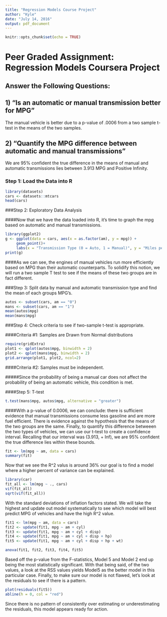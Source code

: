 ```yaml
---
title: "Regression Models Course Project"
author: "Kyle"
date: "July 14, 2016"
output: pdf_document
---
```


```r
knitr::opts_chunk$set(echo = TRUE)
```
# Peer Graded Assignment: Regression Models Coursera Project
## Answer the Following Questions:
## 1) "Is an automatic or manual transmission better for MPG"
The manual vehicle is better due to a p-value of .0006 from a two sample t-test in the means of the two samples.  

## 2) "Quantify the MPG difference between automatic and manual transmissions"
We are 95% confident the true difference in the means of manual and automatic transmissions lies between 3.913 MPG and Positive Infinity.  

### Step 1: Load the Data into R
```r
library(datasets)
cars <- datasets::mtcars
head(cars)
```
###Step 2: Exploratory Data Analysis

####Now that we have the data loaded into R, it's time to graph the mpg based on automatic and manual transmissions.  
```r
library(ggplot2)
g <- ggplot(data = cars, aes(x = as.factor(am), y = mpg)) + 
     geom_point()+ 
     labs(x = "Transmission Type (0 = Auto, 1 = Manual)", y = "Miles per Gallon")
print(g)
```

####As we can see, the engines of manual vehicles run more efficiently based on MPG than their automatic counterparts.  To solidify this notion, we will run a two sample T test to see if the means of these two groups are in fact different.  

###Step 3: Split data by manual and automatic transmission type and find the mean of each groups MPG's.  
```r
autos <- subset(cars, am == "0")
mans <- subset(cars, am == "1")
mean(autos$mpg)
mean(mans$mpg)
```

###Step 4: Check criteria to see if two-sample t-test is appropriate.  

####Criteria #1: Samples are Drawn from Normal distributions

```r
require(gridExtra)
plot1 <- qplot(autos$mpg, binwidth = 2)
plot2 <- qplot(mans$mpg, binwidth = 2)
grid.arrange(plot1, plot2, ncol=2)
```

####Criteria #2: Samples must be independent.

#####Since the probability of being a manual car does not affect the probability of being an automatic vehicle, this condition is met.  

####Step 5: T-test

```r
t.test(mans$mpg, autos$mpg, alternative = "greater")
```

####With a p-value of 0.0006, we can conclude: there is sufficient evidence that manual transmissions consume less gasoline and are more fuel efficient.  There is evidence against the hypothesis that the means of the two groups are the same.  Finally, to quantify this difference betweeen the two types of vehicles, we can use our t-test to create a confidence interval.  Recalling that our interval was (3.913, + Inf), we are 95% confident the true difference lies within these bounds. 

```r
fit <- lm(mpg ~ am, data = cars)
summary(fit)
```
Now that we see the R^2 valus is around 36% our goal is to find a model where a higher percent of variance can be explained.  
```r
library(car)
fit_all <- lm(mpg ~ ., cars)
vif(fit_all)
sqrt(vif(fit_all))
```
With the standard deviations of inflation factors stated.  We will take the highest and update out model systematically to see which model will best predict MPG of vehicles and have the high R^2 value.
```r
fit1 <- lm(mpg ~ am, data = cars)
fit2 <- update(fit1, mpg ~ am + cyl)
fit3 <- update(fit1, mpg ~ am + cyl + disp)
fit4 <- update(fit1, mpg ~ am + cyl + disp + hp)
fit5 <- update(fit1, mpg ~ am + cyl + disp + hp + wt)

anova(fit1, fit2, fit3, fit4, fit5)
```

Based off the p-value from the F-statistics, Model 5 and Model 2 end up being the most statistically significant. With that being said, of the two values, a look at the RSS values yields Model5 as the better model in this particular case.  Finally, to make sure our model is not flawed, let's look at the residuals to see if there is a pattern.    
```r
plot(residuals(fit5))
abline(h = 0, col = "red")
```
Since there is no pattern of consistently over estimating or underestimating the residuals, this model appears ready for action.  


